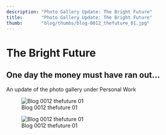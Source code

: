 ```yaml
---
description: "Photo Gallery Update: The Bright Future"
title:       "Photo Gallery Update: The Bright Future"
thumb:       "blog/thumbs/blog-0012_thefuture_01.jpg"
---
```


The Bright Future
=================

One day the money must have ran out...
--------------------------------------

An update of the photo gallery under Personal Work

![Blog 0012 thefuture 01](/images/blog/blog-0012_thefuture_01.jpg)

![Blog 0012 thefuture 01](/images/blog/blog-0012_thefuture_02.jpg)

